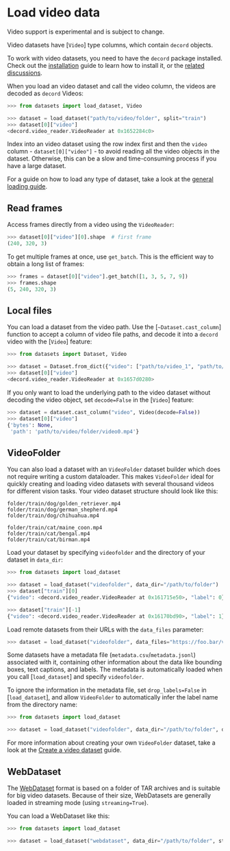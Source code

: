 # Load video data

<Tip warning={true}>

Video support is experimental and is subject to change.

</Tip>

Video datasets have [`Video`] type columns, which contain `decord` objects. 

<Tip>

To work with video datasets, you need to have the `decord` package installed. Check out the [installation](https://github.com/dmlc/decord?tab=readme-ov-file#installation) guide to learn how to install it, or the [related discussions](https://github.com/dmlc/decord/issues/213).

</Tip>

When you load an video dataset and call the video column, the videos are decoded as `decord` Videos:

```py
>>> from datasets import load_dataset, Video

>>> dataset = load_dataset("path/to/video/folder", split="train")
>>> dataset[0]["video"]
<decord.video_reader.VideoReader at 0x1652284c0>
```

<Tip warning={true}>

Index into an video dataset using the row index first and then the `video` column - `dataset[0]["video"]` - to avoid reading all the video objects in the dataset. Otherwise, this can be a slow and time-consuming process if you have a large dataset.

</Tip>

For a guide on how to load any type of dataset, take a look at the <a class="underline decoration-sky-400 decoration-2 font-semibold" href="./loading">general loading guide</a>.

## Read frames

Access frames directly from a video using the `VideoReader`:

```python
>>> dataset[0]["video"][0].shape  # first frame
(240, 320, 3)
```

To get multiple frames at once, use `get_batch`. This is the efficient way to obtain a long list of frames:

```python
>>> frames = dataset[0]["video"].get_batch([1, 3, 5, 7, 9])
>>> frames.shape
(5, 240, 320, 3)
```

## Local files

You can load a dataset from the video path. Use the [`~Dataset.cast_column`] function to accept a column of video file paths, and decode it into a `decord` video with the [`Video`] feature:
```py
>>> from datasets import Dataset, Video

>>> dataset = Dataset.from_dict({"video": ["path/to/video_1", "path/to/video_2", ..., "path/to/video_n"]}).cast_column("video", Video())
>>> dataset[0]["video"]
<decord.video_reader.VideoReader at 0x1657d0280>
```

If you only want to load the underlying path to the video dataset without decoding the video object, set `decode=False` in the [`Video`] feature:

```py
>>> dataset = dataset.cast_column("video", Video(decode=False))
>>> dataset[0]["video"]
{'bytes': None,
 'path': 'path/to/video/folder/video0.mp4'}
```

## VideoFolder

You can also load a dataset with an `VideoFolder` dataset builder which does not require writing a custom dataloader. This makes `VideoFolder` ideal for quickly creating and loading video datasets with several thousand videos for different vision tasks. Your video dataset structure should look like this:

```
folder/train/dog/golden_retriever.mp4
folder/train/dog/german_shepherd.mp4
folder/train/dog/chihuahua.mp4

folder/train/cat/maine_coon.mp4
folder/train/cat/bengal.mp4
folder/train/cat/birman.mp4
```

Load your dataset by specifying `videofolder` and the directory of your dataset in `data_dir`:

```py
>>> from datasets import load_dataset

>>> dataset = load_dataset("videofolder", data_dir="/path/to/folder")
>>> dataset["train"][0]
{"video": <decord.video_reader.VideoReader at 0x161715e50>, "label": 0}

>>> dataset["train"][-1]
{"video": <decord.video_reader.VideoReader at 0x16170bd90>, "label": 1}
```

Load remote datasets from their URLs with the `data_files` parameter:

```py
>>> dataset = load_dataset("videofolder", data_files="https://foo.bar/videos.zip", split="train")
```

Some datasets have a metadata file (`metadata.csv`/`metadata.jsonl`) associated with it, containing other information about the data like bounding boxes, text captions, and labels. The metadata is automatically loaded when you call [`load_dataset`] and specify `videofolder`. 

To ignore the information in the metadata file, set `drop_labels=False` in [`load_dataset`], and allow `VideoFolder` to automatically infer the label name from the directory name:

```py
>>> from datasets import load_dataset

>>> dataset = load_dataset("videofolder", data_dir="/path/to/folder", drop_labels=False)
```

<Tip>

For more information about creating your own `VideoFolder` dataset, take a look at the [Create a video dataset](./video_dataset) guide.

</Tip>

## WebDataset

The [WebDataset](https://github.com/webdataset/webdataset) format is based on a folder of TAR archives and is suitable for big video datasets.
Because of their size, WebDatasets are generally loaded in streaming mode (using `streaming=True`).

You can load a WebDataset like this:

```python
>>> from datasets import load_dataset

>>> dataset = load_dataset("webdataset", data_dir="/path/to/folder", streaming=True)
```

